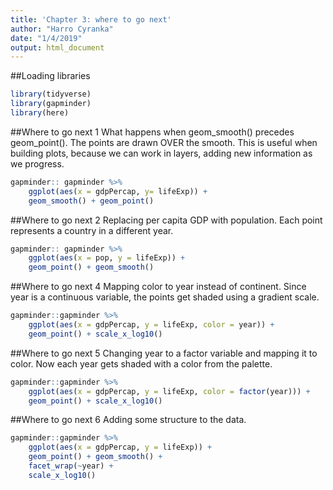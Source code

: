 ```yaml
---
title: 'Chapter 3: where to go next'
author: "Harro Cyranka"
date: "1/4/2019"
output: html_document
---
```

##Loading libraries
```r
library(tidyverse)
library(gapminder)
library(here)
```

##Where to go next 1
What happens when geom_smooth() precedes geom_point(). The points are drawn OVER the smooth. This is useful when building plots, because we can work in layers, adding new information as we progress.

```r
gapminder:: gapminder %>%
    ggplot(aes(x = gdpPercap, y= lifeExp)) + 
    geom_smooth() + geom_point()
```

##Where to go next 2
Replacing per capita GDP with population. Each point represents a country in a different year.
```r
gapminder:: gapminder %>%
    ggplot(aes(x = pop, y = lifeExp)) + 
    geom_point() + geom_smooth()

```


##Where to go next 4
Mapping color to year instead of continent. Since year is a continuous variable, the points get shaded using a gradient scale.

```r
gapminder::gapminder %>%
    ggplot(aes(x = gdpPercap, y = lifeExp, color = year)) + 
    geom_point() + scale_x_log10()

```


##Where to go next 5
Changing year to a factor variable and mapping it to color. Now each year gets shaded with a color from the palette.

```r
gapminder::gapminder %>%
    ggplot(aes(x = gdpPercap, y = lifeExp, color = factor(year))) + 
    geom_point() + scale_x_log10()

```


##Where to go next 6
Adding some structure to the data.

```r
gapminder::gapminder %>%
    ggplot(aes(x = gdpPercap, y = lifeExp)) + 
    geom_point() + geom_smooth() + 
    facet_wrap(~year) + 
    scale_x_log10()
    
```